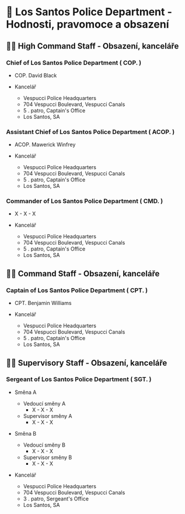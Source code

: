 
# 🏢 Los Santos Police Department - Hodnosti, pravomoce a obsazení

## 👮‍♂️ High Command Staff - Obsazení, kanceláře

### Chief of Los Santos Police Department ( COP. )
- COP. David Black

- Kancelář
  - Vespucci Police Headquarters
  - 704 Vespucci Boulevard, Vespucci Canals
  - 5 . patro, Captain's Office
  - Los Santos, SA

### Assistant Chief of Los Santos Police Department ( ACOP. )
- ACOP. Mawerick Winfrey

- Kancelář
  - Vespucci Police Headquarters
  - 704 Vespucci Boulevard, Vespucci Canals
  - 5 . patro, Captain's Office
  - Los Santos, SA

### Commander of Los Santos Police Department ( CMD. )
- X - X - X

- Kancelář
  - Vespucci Police Headquarters
  - 704 Vespucci Boulevard, Vespucci Canals
  - 5 . patro, Captain's Office
  - Los Santos, SA

## 👮‍♂️ Command Staff - Obsazení, kanceláře

### Captain of Los Santos Police Department ( CPT. )
- CPT. Benjamin Williams

- Kancelář
  - Vespucci Police Headquarters
  - 704 Vespucci Boulevard, Vespucci Canals
  - 5 . patro, Captain's Office
  - Los Santos, SA
 
## 👮‍♂️ Supervisory Staff - Obsazení, kanceláře

### Sergeant of Los Santos Police Department ( SGT. )
- Směna A
  - Vedoucí směny A
    - X - X - X
  - Supervisor směny A
    - X - X - X

- Směna B
  - Vedoucí směny B
    - X - X - X
  - Supervisor směny B
    - X - X - X

- Kancelář
  - Vespucci Police Headquarters
  - 704 Vespucci Boulevard, Vespucci Canals
  - 3 . patro, Sergeant's Office
  - Los Santos, SA


# 
